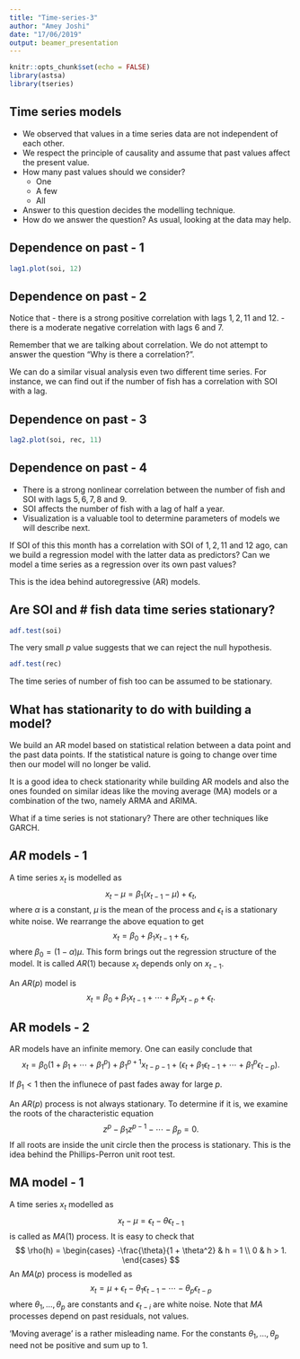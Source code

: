 ```yaml
---
title: "Time-series-3"
author: "Amey Joshi"
date: "17/06/2019"
output: beamer_presentation
---
```


```r
knitr::opts_chunk$set(echo = FALSE)
library(astsa)
library(tseries)
```

## Time series models
- We observed that values in a time series data are not independent of each other.
- We respect the principle of causality and assume that past values affect the
present value.
- How many past values should we consider?
  - One
  - A few
  - All
- Answer to this question decides the modelling technique.
- How do we answer the question? As usual, looking at the data may help.

## Dependence on past - 1
```r
lag1.plot(soi, 12)
```

## Dependence on past - 2
Notice that
- there is a strong positive correlation with lags $1, 2, 11$ and $12$.
- there is a moderate negative correlation with lags $6$ and $7$.

Remember that we are talking about correlation. We do not attempt to answer the
question "Why is there a correlation?".

We can do a similar visual analysis even two different time series. For instance,
we can find out if the number of fish has a correlation with SOI with a lag.

## Dependence on past - 3
```r
lag2.plot(soi, rec, 11)
```

## Dependence on past - 4
- There is a strong nonlinear correlation between the number of fish and SOI 
with lags $5, 6, 7, 8$ and $9$.
- SOI affects the number of fish with a lag of half a year.
- Visualization is a valuable tool to determine parameters of models we will
describe next.

If SOI of this this month has a correlation with SOI of $1, 2, 11$ and $12$
ago, can we build a regression model with the latter data as predictors? Can
we model a time series as a regression over its own past values?

This is the idea behind autoregressive (AR) models.

## Are SOI and # fish data time series stationary?
\tiny
```r
adf.test(soi)
```
\normalsize
The very small $p$ value suggests that we can reject the null hypothesis.
\tiny
```r
adf.test(rec)
```
\normalsize
The time series of number of fish too can be assumed to be stationary.

## What has stationarity to do with building a model?
We build an AR model based on statistical relation between a data point and the
past data points. If the statistical nature is going to change over time then our
model will no longer be valid.

It is a good idea to check stationarity while building AR models and also the
ones founded on similar ideas like the moving average (MA) models or a 
combination of the two, namely ARMA and ARIMA.

What if a time series is not stationary? There are other techniques like 
GARCH.

## $AR$ models - 1
A time series $x_t$ is modelled as
$$
x_t - \mu = \beta_1(x_{t-1} - \mu) + \epsilon_t,
$$
where $\alpha$ is a constant, $\mu$ is the mean of the process and $\epsilon_t$
is a stationary white noise. We rearrange the above equation to get
$$
x_t = \beta_0 + \beta_1 x_{t-1} + \epsilon_t,
$$
where $\beta_0 = (1 - \alpha)\mu$. This form brings out the regression structure
of the model. It is called $AR(1)$ because $x_t$ depends only on $x_{t-1}$.

An $AR(p)$ model is
$$
x_t = \beta_0 + \beta_1 x_{t-1} + \cdots + \beta_p x_{t-p} + \epsilon_t.
$$

## AR models - 2
AR models have an infinite memory. One can easily conclude that
$$
x_t = \beta_0(1 + \beta_1 + \cdots + \beta_1^p) + \beta_1^{p+1}x_{t - p - 1} + 
(\epsilon_t + \beta_1\epsilon_{t-1} + \cdots + \beta_1^p\epsilon_{t-p}).
$$

If $\beta_1 < 1$ then the influnece of past fades away for large $p$. 

An $AR(p)$ process is not always stationary. To determine if it is, we examine the
roots of the characteristic equation
$$
z^p - \beta_1 z^{p-1} - \cdots - \beta_p = 0.
$$
If all roots are inside the unit circle then the process is stationary. This is the
idea behind the Phillips-Perron unit root test.

## MA model - 1
A time series $x_t$ modelled as
$$
x_t - \mu = \epsilon_t - \theta\epsilon_{t-1}
$$
is called as $MA(1)$ process. It is easy to check that
$$
\rho(h) = \begin{cases}
-\frac{\theta}{1 + \theta^2} & h = 1 \\
0 & h > 1.
\end{cases}
$$
An $MA(p)$ process is modelled as
$$
x_t = \mu + \epsilon_t - \theta_1\epsilon_{t-1} - \cdots - \theta_p\epsilon_{t-p}
$$
where $\theta_1, \ldots, \theta_p$ are \emph{arbitrary} constants and $\epsilon_{t-i}$
are white noise. Note that $MA$ processes depend on past residuals, not values.

'Moving average' is a rather misleading name. For the constants $\theta_1, \ldots, \theta_p$
need not be positive and sum up to $1$.
  